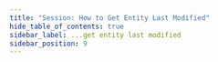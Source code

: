 ```yaml
---
title: "Session: How to Get Entity Last Modified"
hide_table_of_contents: true
sidebar_label: ...get entity last modified
sidebar_position: 9
---
```





<LanguageSwitcher supportedLanguages={supportedLanguages} />

<LanguageContent language="csharp">
   <GetEntityLastModifiedCsharp />
</LanguageContent>

<LanguageContent language="java">
   <GetEntityLastModifiedJava />
</LanguageContent>

<LanguageContent language="python">
   <GetEntityLastModifiedPython />
</LanguageContent>

<LanguageContent language="php">
   <GetEntityLastModifiedPhp />
</LanguageContent>

<LanguageContent language="nodejs">
   <GetEntityLastModifiedNodejs />
</LanguageContent>


<!---
### Session
- [What is a Session and How Does it Work](../../../client-api/session/what-is-a-session-and-how-does-it-work)
- [How to Get and Modify Entity Metadata](../../../client-api/session/how-to/get-and-modify-entity-metadata)
- [How to Get Entity Change-Vector](../../../client-api/session/how-to/get-entity-change-vector)


-->